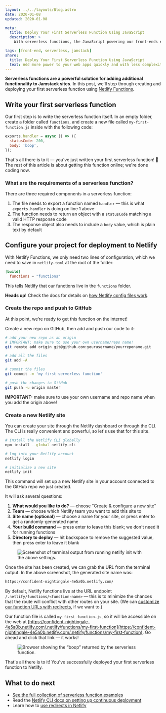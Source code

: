 ```yaml
---
layout: ../../layouts/Blog.astro
date: 2020-01-08
updated: 2020-01-08

meta:
  title: Deploy Your First Serverless Function Using JavaScript
  description: >
    With serverless functions, the JavaScript powering our front-ends enables us to add back-end logic. Deploy your first serverless function in this tutorial!

tags: [front-end, serverless, jamstack]
share:
  title: Deploy Your First Serverless Function Using JavaScript
  text: Add more power to your web apps quickly and with less complexity.
---
```



**Serverless functions are a powerful solution for adding additional functionality to Jamstack sites.** In this post, we'll step through creating and deploying your first serverless function using [Netlify Functions](https://www.netlify.com/products/functions/?utm_source=learnwithjason&utm_medium=first-serverless-function-jl&utm_campaign=devex).

## Write your first serverless function

Our first step is to write the serverless function itself. In an empty folder, create a folder called `functions`, and create a new file called `my-first-function.js` inside with the following code:

```js
exports.handler = async () => ({
  statusCode: 200,
  body: 'boop',
});
```

That's all there is to it — you've just written your first serverless function! 🎉 The rest of this article is about getting this function online; we're done coding now.

### What are the requirements of a serverless function?

There are three required components in a serverless function:

1. The file needs to export a function named `handler` — this is what `exports.handler` is doing on line 1 above
2. The function needs to return an object with a `statusCode` matching a valid HTTP response code
3. The response object also needs to include a `body` value, which is plain text by default

## Configure your project for deployment to Netlify

With Netlify Functions, we only need two lines of configuration, which we need to save in `netlify.toml` at the root of the folder:

```toml
[build]
  functions = "functions"
```

This tells Netlify that our functions live in the `functions` folder.

<Aside>

**Heads up!** Check the docs for details on [how Netlify config files work](https://docs.netlify.com/configure-builds/file-based-configuration/?utm_source=learnwithjason&utm_medium=first-serverless-function-jl&utm_campaign=devex#continuous-deployment).

</Aside>

### Create the repo and push to GitHub

At this point, we‘re ready to get this function on the internet!

Create a new repo on GitHub, then add and push our code to it:

```bash
# add your new repo as an origin
# IMPORTANT: make sure to use your own username/repo name!
git remote add origin git@github.com:yourusername/yourreponame.git

# add all the files
git add -A

# commit the files
git commit -m 'my first serverless function'

# push the changes to GitHub
git push -u origin master
```

<Aside warning>

**IMPORTANT:** make sure to use your own username and repo name when you add the origin above!

</Aside>

### Create a new Netlify site

You can create your site through the Netlify dashboard or through the CLI. The CLI is really convenient and powerful, so let's use that for this site.

```bash
# install the Netlify CLI globally
npm install --global netlify-cli

# log into your Netlify account
netlify login

# initialize a new site
netlify init
```

This command will set up a new Netlify site in your account connected to the GitHub repo we just created.

It will ask several questions:

1. **What would you like to do?** — choose "Create & configure a new site"
2. **Team** — choose which Netlify team you want to add this site to
3. **Site name (optional)** — choose a name for your site, or press enter to get a randomly-generated name
4. **Your build command** — press enter to leave this blank; we don't need it for running functions
5. **Directory to deploy** — hit backspace to remove the suggested value, then press enter to leave it blank

<Figure
  caption="The Netlify init command guides us through taking a new site live."
  border={false}
>

![Screenshot of terminal output from running netlify init with the above settings.](/images/netlify-init.png)

</Figure>

Once the site has been created, we can grab the URL from the terminal output. In the above screenshot, the generated site name was:

```md
https://confident-nightingale-4e5a0b.netlify.com/
```

By default, Netlify functions live at the URL endpoint `/.netlify/functions/<function-name>` — this is to minimize the chances that the route will conflict with other routes on your site. (We can [customize our function URLs with redirects](https://docs.netlify.com/routing/redirects/?utm_source=learnwithjason&utm_medium=first-serverless-function-jl&utm_campaign=devex#continuous-deployment), if we want to.)

Our function file is called `my-first-function.js`, so it will be accessible on the web at [https://confident-nightingale-4e5a0b.netlify.com/.netlify/functions/my-first-function](https://confident-nightingale-4e5a0b.netlify.com/.netlify/functions/my-first-function). Go ahead and click that link — it works!

<Figure
  caption="Browser showing “boop” returned from our serverless function."
  border={false}
>

![Browser showing the “boop” returned by the serverless function.](/images/serverless-boop-function.png)

</Figure>

That's all there is to it! You've successfully deployed your first serverless function to Netlify.

## What to do next

- [See the full collection of serverless function examples](/blog/serverless-functions/overview/)
- Read the [Netlify CLI docs on setting up continuous deployment](https://docs.netlify.com/cli/get-started/?utm_source=learnwithjason&utm_medium=first-serverless-function-jl&utm_campaign=devex#continuous-deployment)
- Learn how to [use redirects in Netlify](https://docs.netlify.com/routing/redirects/?utm_source=learnwithjason&utm_medium=first-serverless-function-jl&utm_campaign=devex#continuous-deployment)
